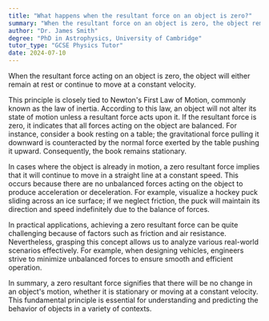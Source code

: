 ```yaml
---
title: "What happens when the resultant force on an object is zero?"
summary: "When the resultant force on an object is zero, the object remains at rest or moves at constant velocity."
author: "Dr. James Smith"
degree: "PhD in Astrophysics, University of Cambridge"
tutor_type: "GCSE Physics Tutor"
date: 2024-07-10
---
```


When the resultant force acting on an object is zero, the object will either remain at rest or continue to move at a constant velocity.

This principle is closely tied to Newton's First Law of Motion, commonly known as the law of inertia. According to this law, an object will not alter its state of motion unless a resultant force acts upon it. If the resultant force is zero, it indicates that all forces acting on the object are balanced. For instance, consider a book resting on a table; the gravitational force pulling it downward is counteracted by the normal force exerted by the table pushing it upward. Consequently, the book remains stationary.

In cases where the object is already in motion, a zero resultant force implies that it will continue to move in a straight line at a constant speed. This occurs because there are no unbalanced forces acting on the object to produce acceleration or deceleration. For example, visualize a hockey puck sliding across an ice surface; if we neglect friction, the puck will maintain its direction and speed indefinitely due to the balance of forces.

In practical applications, achieving a zero resultant force can be quite challenging because of factors such as friction and air resistance. Nevertheless, grasping this concept allows us to analyze various real-world scenarios effectively. For example, when designing vehicles, engineers strive to minimize unbalanced forces to ensure smooth and efficient operation.

In summary, a zero resultant force signifies that there will be no change in an object's motion, whether it is stationary or moving at a constant velocity. This fundamental principle is essential for understanding and predicting the behavior of objects in a variety of contexts.
    